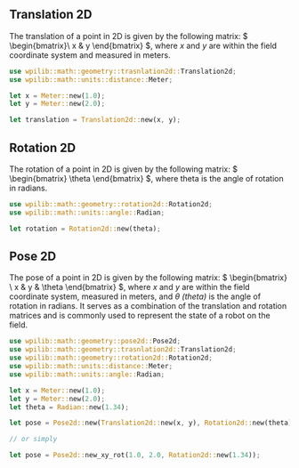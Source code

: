 ## Translation 2D

The translation of a point in 2D is given by the following matrix: $ \begin{bmatrix}\ x & y \end{bmatrix} $, where $x$
and $y$ are within the field coordinate
system and measured in meters.

```rust copy
use wpilib::math::geometry::trasnlation2d::Translation2d;
use wpilib::math::units::distance::Meter;

let x = Meter::new(1.0);
let y = Meter::new(2.0);

let translation = Translation2d::new(x, y);
```

## Rotation 2D

The rotation of a point in 2D is given by the following matrix: $ \begin{bmatrix} \theta \end{bmatrix} $, where theta is
the angle of rotation in radians.

```rust copy
use wpilib::math::geometry::rotation2d::Rotation2d;
use wpilib::math::units::angle::Radian;

let rotation = Rotation2d::new(theta);
```

## Pose 2D

The pose of a point in 2D is given by the following matrix: $ \begin{bmatrix} \ x & y & \theta \end{bmatrix} $, where
$x$ and $y$ are within the field coordinate system, measured in meters, and $\theta$ _(theta)_ is the angle of rotation
in radians. It serves as a combination of the translation and rotation matrices and is commonly used to represent the
state of a robot on the field.

```rust copy
use wpilib::math::geometry::pose2d::Pose2d;
use wpilib::math::geometry::trasnlation2d::Translation2d;
use wpilib::math::geometry::rotation2d::Rotation2d;
use wpilib::math::units::distance::Meter;
use wpilib::math::units::angle::Radian;

let x = Meter::new(1.0);
let y = Meter::new(2.0);
let theta = Radian::new(1.34);

let pose = Pose2d::new(Translation2d::new(x, y), Rotation2d::new(theta));

// or simply

let pose = Pose2d::new_xy_rot(1.0, 2.0, Rotation2d::new(1.34));
```
